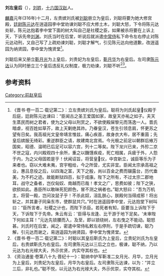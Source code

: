 '''刘左皇后'''（{{bd||？|？||catIdx=J樊}}），[[刘姓|刘姓]]，[[十六国|十六国]][[汉赵|汉赵]]人。

[[麟嘉_(前赵)|麟嘉]]元年(316年)十二月，左贵嫔刘氏被[[刘聪|刘聪]]册立为皇后，刘聪将要为她大修宫殿，[[廷尉|廷尉]][[陈元达|陈元达]]在逍遥园李中堂劝谏刘聪不应大修土木，刘聪大怒，下令将陈元达处斩，陈元达抱着李中堂下面的树大叫自己是社稷之臣，如果被杀将要在上诉上天，下诉先帝[[刘渊|刘渊]]。刘氏当时在后堂，听说后就派遣[[中常侍|中常侍]]私下命令左右停止对陈元达动刑，又自己写了上疏劝谏刘聪，刘聪才解气，引见陈元达向他道歉，改逍遥园为纳贤园，李中堂为愧贤堂<ref>《晋书·卷一百二·载记第二》：立左贵嫔刘氏为皇后。聪将为刘氏起皇仪殿于后庭，廷尉陈元达谏曰：“臣闻古之圣王爱国如家，故皇天亦祐之如子。夫天生蒸民而树之君者，使为之父母以刑赏之，不欲使殿屎黎元而荡逸一人。晋氏暗虐，视百姓如草芥，故上天剿绝其祚。乃眷皇汉，苍生引领息肩，怀更苏之望有日矣。我高祖光文皇帝靖言惟兹，痛心疾首，故身衣大布，居不重茵；先皇后嫔服无绮彩。重逆群臣之请，故建南北宫焉。今光极之前足以朝群后飨万国矣，昭德、温明已后足可以容六宫，列十二等矣。陛下龙兴已来，外殄二京不世之寇，内兴殿观四十余所，重之以饑馑疾疫，死亡相属，兵疲于外，人怨于内，为之父母固若是乎！伏闻诏旨，将营皇仪，中宫新立，诚臣等乐为子来者也。窃以大难未夷，宫宇粗给，今之所营，尤实非宜。臣闻太宗承高祖之业，惠吕息役之后，以四海之富，天下之殷，尚以百金之费而辍露台，历代垂美，为不朽之迹。故能断狱四百，拟于成康。陛下之所有，不过太宗二郡地耳，战守之备者，岂仅匈奴、南越而已哉！孝文之广，思费如彼；陛下之狭，欲损如此。愚臣所以敢昧死犯颜色，冒不测之祸者也。”聪大怒曰：“吾为万机主，将营一殿，岂问汝鼠子乎！不杀此奴，沮乱朕心，朕殿何当得成邪！将出斩之，并其妻子同枭东市，使群鼠共穴。”时在逍遥园李中堂，元达抱堂下树叫曰：“臣所言者，社稷之计也，而陛下杀臣。若死者有知，臣要当上诉陛下于天，下诉陛下于先帝。朱云有云：'臣得与龙逢、比干游于地下足矣。'未审陛下何如主耳！”元达先锁腰而入，及至，即以锁绕树，左右曳之不能动。聪怒甚。刘氏时在后堂，闻之，密遣中常侍私敕左右停刑，于是手疏切谏，聪乃解，引元达而谢之，易逍遥园为纳贤园，李中堂为愧贤堂。</ref>。

刘聪后来又册立[[靳月光|靳月光]]为上皇后，刘贵妃为左皇后，[[靳月华|靳月华]]为右皇后。左司隶[[陈元达|陈元达]]认为同时册立三个皇后违反礼仪制度，极力劝谏，刘聪不听<ref>《晋书·卷一百二·载记第二》：时聪以其皇后靳氏为上皇后，立贵妃刘氏为左皇后，右贵嫔靳氏为右皇后。左司隶陈元达以三后之立也，极谏，聪不纳，乃以元达为右光禄大夫，外示优贤，内实夺其权也。</ref><ref>《资治通鉴·卷第八十九·晋纪十一》：聪纳中护军靳准二女月光、月华，立月光为上皇后，刘贵妃为左皇后，月华为右皇后。左司隶陈元达谏，以为：“并立三后，非礼也。”聪不悦，以元达为右光禄大夫，外示优崇，实夺其权。</ref>。

==参考资料==
{{reflist}}

{{十六國趙國及冉魏皇后}}

[[Category:前赵皇后|Category:前赵皇后]]